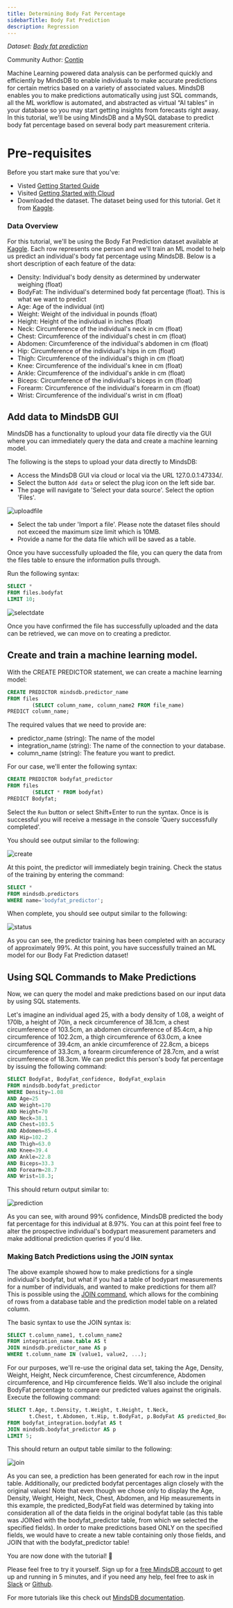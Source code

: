 ```yaml
---
title: Determining Body Fat Percentage
sidebarTitle: Body Fat Prediction
description: Regression
---
```


_Dataset:
[Body fat prediction](https://www.kaggle.com/fedesoriano/body-fat-prediction-dataset)_

Community Author: [Contip](https://github.com/contip)

Machine Learning powered data analysis can be performed quickly and efficiently
by MindsDB to enable individuals to make accurate predictions for certain
metrics based on a variety of associated values. MindsDB enables you to make
predictions automatically using just SQL commands, all the ML workflow is
automated, and abstracted as virtual “AI tables” in your database so you may
start getting insights from forecasts right away. In this tutorial, we'll be
using MindsDB and a MySQL database to predict body fat percentage based on
several body part measurement criteria.

# Pre-requisites

Before you start make sure that you've:

- Visted [Getting Started Guide](/info)
- Visited [Getting Started with Cloud](/setup/cloud)
- Downloaded the dataset. The dataset being used for this tutorial. Get it from
  [Kaggle](https://www.kaggle.com/fedesoriano/body-fat-prediction-dataset).

### Data Overview

For this tutorial, we'll be using the Body Fat Prediction dataset available at
[Kaggle](https://www.kaggle.com/fedesoriano/body-fat-prediction-dataset). Each
row represents one person and we'll train an ML model to help us predict an
individual's body fat percentage using MindsDB. Below is a short description of
each feature of the data:

- Density: Individual's body density as determined by underwater weighing
  (float)
- BodyFat: The individual's determined body fat percentage (float). This is what
  we want to predict
- Age: Age of the individual (int)
- Weight: Weight of the individual in pounds (float)
- Height: Height of the individual in inches (float)
- Neck: Circumference of the individual's neck in cm (float)
- Chest: Circumference of the individual's chest in cm (float)
- Abdomen: Circumference of the individual's abdomen in cm (float)
- Hip: Circumference of the individual's hips in cm (float)
- Thigh: Circumference of the individual's thigh in cm (float)
- Knee: Circumference of the individual's knee in cm (float)
- Ankle: Circumference of the individual's ankle in cm (float)
- Biceps: Circumference of the individual's biceps in cm (float)
- Forearm: Circumference of the individual's forearm in cm (float)
- Wrist: Circumference of the individual's wrist in cm (float)

## Add data to MindsDB GUI

MindsDB has a functionality to uploud your data file directly via the GUI where
you can immediately query the data and create a machine learning model.

The following is the steps to upload your data directly to MindsDB:

- Access the MindsDB GUI via cloud or local via the URL 127.0.0.1:47334/.
- Select the button `Add data` or select the plug icon on the left side bar.
- The page will navigate to 'Select your data source'. Select the option
  'Files'.

![uploadfile](/assets/sql/tutorials/bodyfat/upload_file.png)

- Select the tab under 'Import a file'. Please note the dataset files should not
  exceed the maximum size limit which is 10MB.
- Provide a name for the data file which will be saved as a table.

Once you have successfully uploaded the file, you can query the data from the
files table to ensure the information pulls through.

Run the following syntax:

```sql
SELECT *
FROM files.bodyfat
LIMIT 10;
```

![selectdate](/assets/sql/tutorials/bodyfat/selectdata.png)

Once you have confirmed the file has successfully uploaded and the data can be
retrieved, we can move on to creating a predictor.

## Create and train a machine learning model.

With the CREATE PREDICTOR statement, we can create a machine learning model:

```sql
CREATE PREDICTOR mindsdb.predictor_name
FROM files
        (SELECT column_name, column_name2 FROM file_name)
PREDICT column_name;
```

The required values that we need to provide are:

- predictor_name (string): The name of the model
- integration_name (string): The name of the connection to your database.
- column_name (string): The feature you want to predict.

For our case, we'll enter the following syntax:

```sql
CREATE PREDICTOR bodyfat_predictor
FROM files
        (SELECT * FROM bodyfat)
PREDICT Bodyfat;
```

Select the `Run` button or select Shift+Enter to run the syntax. Once is is
successful you will receive a message in the console 'Query successfully
completed'.

You should see output similar to the following:

![create](/assets/sql/tutorials/bodyfat/create.png)

At this point, the predictor will immediately begin training. Check the status
of the training by entering the command:

```sql
SELECT *
FROM mindsdb.predictors
WHERE name='bodyfat_predictor';
```

When complete, you should see output similar to the following:

![status](/assets/sql/tutorials/bodyfat/status.png)

As you can see, the predictor training has been completed with an accuracy of
approximately 99%. At this point, you have successfully trained an ML model for
our Body Fat Prediction dataset!

## Using SQL Commands to Make Predictions

Now, we can query the model and make predictions based on our input data by
using SQL statements.

Let's imagine an individual aged 25, with a body density of 1.08, a weight of
170lb, a height of 70in, a neck circumference of 38.1cm, a chest circumference
of 103.5cm, an abdomen circumference of 85.4cm, a hip circumference of 102.2cm,
a thigh circumference of 63.0cm, a knee circumference of 39.4cm, an ankle
circumference of 22.8cm, a biceps circumference of 33.3cm, a forearm
circumference of 28.7cm, and a wrist circumference of 18.3cm. We can predict
this person's body fat percentage by issuing the following command:

```sql
SELECT BodyFat, BodyFat_confidence, BodyFat_explain
FROM mindsdb.bodyfat_predictor
WHERE Density=1.08
AND Age=25
AND Weight=170
AND Height=70
AND Neck=38.1
AND Chest=103.5
AND Abdomen=85.4
AND Hip=102.2
AND Thigh=63.0
AND Knee=39.4
AND Ankle=22.8
AND Biceps=33.3
AND Forearm=28.7
AND Wrist=18.3;
```

This should return output similar to:

![prediction](/assets/sql/tutorials/bodyfat/prediction.png)

As you can see, with around 99% confidence, MindsDB predicted the body fat
percentage for this individual at 8.97%. You can at this point feel free to
alter the prospective individual's bodypart measurement parameters and make
additional prediction queries if you'd like.

### Making Batch Predictions using the JOIN syntax

The above example showed how to make predictions for a single individual's
bodyfat, but what if you had a table of bodypart measurements for a number of
individuals, and wanted to make predictions for them all? This is possible using
the [JOIN command](https://docs.mindsdb.com/sql/api/join/), which allows for the
combining of rows from a database table and the prediction model table on a
related column.

The basic syntax to use the JOIN syntax is:

```sql
SELECT t.column_name1, t.column_name2
FROM integration_name.table AS t
JOIN mindsdb.predictor_name AS p
WHERE t.column_name IN (value1, value2, ...);
```

For our purposes, we'll re-use the original data set, taking the Age, Density,
Weight, Height, Neck circumference, Chest circumference, Abdomen circumference,
and Hip circumference fields. We'll also include the original BodyFat percentage
to compare our predicted values against the originals. Execute the following
command:

```sql
SELECT t.Age, t.Density, t.Weight, t.Height, t.Neck,
       t.Chest, t.Abdomen, t.Hip, t.BodyFat, p.BodyFat AS predicted_BodyFat
FROM bodyfat_integration.bodyfat AS t
JOIN mindsdb.bodyfat_predictor AS p
LIMIT 5;
```

This should return an output table similar to the following:

![join](/assets/sql/tutorials/bodyfat/join.png)

As you can see, a prediction has been generated for each row in the input table.
Additionally, our predicted bodyfat percentages align closely with the original
values! Note that even though we chose only to display the Age, Density, Weight,
Height, Neck, Chest, Abdomen, and Hip measurements in this example, the
predicted_BodyFat field was determined by taking into consideration all of the
data fields in the original bodyfat table (as this table was JOINed with the
bodyfat_predictor table, from which we selected the specified fields). In order
to make predictions based ONLY on the specified fields, we would have to create
a new table containing only those fields, and JOIN that with the
bodyfat_predictor table!

You are now done with the tutorial! 🎉

Please feel free to try it yourself. Sign up for a
[free MindsDB account](https://cloud.mindsdb.com) to get up and running in 5
minutes, and if you need any help, feel free to ask in
[Slack](https://join.slack.com/t/mindsdbcommunity/shared_invite/zt-o8mrmx3l-5ai~5H66s6wlxFfBMVI6wQ)
or [Github](https://github.com/mindsdb/mindsdb/discussions).

For more tutorials like this check out
[MindsDB documentation](https://docs.mindsdb.com/).
